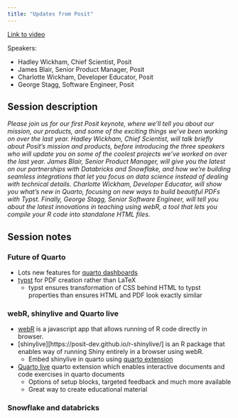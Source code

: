 ```yaml
---
title: "Updates from Posit"
---
```


[Link to video](https://reg.conf.posit.co/flow/posit/positconf24/publiccatalog/page/publiccatalog/session/1712004520449001rbm2)

Speakers:

-   Hadley Wickham, Chief Scientist, Posit
-   James Blair, Senior Product Manager, Posit
-   Charlotte Wickham, Developer Educator, Posit
-   George Stagg, Software Engineer, Posit

## Session description

*Please join us for our first Posit keynote, where we’ll tell you about our mission, our products, and some of the exciting things we’ve been working on over the last year. Hadley Wickham, Chief Scientist, will talk briefly about Posit’s mission and products, before introducing the three speakers who will update you on some of the coolest projects we’ve worked on over the last year. James Blair, Senior Product Manager, will give you the latest on our partnerships with Databricks and Snowflake, and how we’re building seamless integrations that let you focus on data science instead of dealing with technical details. Charlotte Wickham, Developer Educator, will show you what’s new in Quarto, focusing on new ways to build beautiful PDFs with Typst. Finally, George Stagg, Senior Software Engineer, will tell you about the latest innovations in teaching using webR, a tool that lets you compile your R code into standalone HTML files.*

## Session notes

### Future of Quarto

-   Lots new features for [quarto dashboards](https://quarto.org/docs/dashboards/)
-   [typst](https://quarto.org/docs/output-formats/typst.html) for PDF creation rather than LaTeX
    -   typst ensures transformation of CSS behind HTML to typst properties than ensures HTML and PDF look exactly similar
    
### webR, shinylive and Quarto live

-   [webR](https://webr.r-wasm.org/latest/) is a javascript app that allows running of R code directly in browser.
-   [shinylive][https://posit-dev.github.io/r-shinylive/] is an R package that enables way of running Shiny entirely in a browser using webR.
    -   Embed shinylive in quarto using [quarto extension](https://quarto-ext.github.io/shinylive/)
-   [Quarto live](https://github.com/r-wasm/quarto-live) quarto extension which enables interactive documents and code exercises in quarto documents
    -   Options of setup blocks, targeted feedback and much more available
    -   Great way to create educational material

### Snowflake and databricks